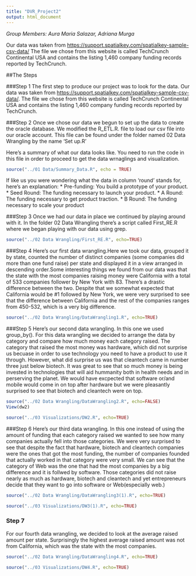 ```yaml
---
title: "DVR_Project2" 
output: html_document
---
```

_Group Members: Aura Maria Salazar, Adriana Murga_

Our data was taken from <https://support.spatialkey.com/spatialkey-sample-csv-data/> The file we chose from this website is called TechCrunch Continental USA and contains the listing 1,460 company funding records reported by TechCrunch. 

##The Steps

###Step 1
The first step to produce our project was to look for the data. Our data was taken from <https://support.spatialkey.com/spatialkey-sample-csv-data/>. The file we chose from this website is called TechCrunch Continental USA and contains the listing 1,460 company funding records reported by TechCrunch. 

###Step 2
Once we chose our data we begun to set up the data to create the oracle database. We modified the R_ETL.R. file to load our csv file into our oracle account. This file can be found under the folder named 02 Data Wrangling by the name 'Set up.R'

Here's a summary of what our data looks like. You need to run the code in this file in order to proceed to get the data wrnaglings and visualization. 
```r
source("../01 Data/Summary_Data.R", echo = TRUE)
```

If like us you were wondering what the data in column 'round' stands for, here's an explanation: 
* Pre-funding: You build a prototype of your product.
* Seed Round: The funding necessary to launch your product.
* A Round: The funding necessary to get product traction.
* B Round: The funding necessary to scale your product

###Step 3
Once we had our data in place we continued by playing around with it. In the folder 02 Data Wrangling there's a script called First_RE.R where we began playing with our data using grep. 

```r
source("../02 Data Wrangling/First_RE.R", echo=TRUE)

```

###Step 4 
Here's our first data wrangling.Here we took our data, grouped it by state, counted the number of distinct companies (some companies did more than one fund raise) per state and displayed it in a view arranged in descending order.Some interesting things we found from our data was that the state with the most companies raising money were California with a total of 533 companies follower by New York with 83. There's a drastic difference between the two. Despite that we somewhat expected that California would be #1 followed by New York, we were very surprised to see that the difference between California and the rest of the companies ranges from 450-532, which is a very big difference. 
```r
source("../02 Data Wrangling/DataWrangling1.R", echo=TRUE)

```


###Step 5
Here's our second data wrangling. In this one we used group_by(). For this data wrangling we decided to arrange the data by category and compare how much money each category raised. The category that raised the most money was hardware, which did not surprise us becuase in order to use technology you need to have a product to use it through. However, what did surprise us was that cleantech came in number three just below biotech. It was great to see that so much money is being invested in technologies that will aid hummanity both in health needs and in perserving the planet. We would have excpected that software or/and mobile would come in on top after hardware but we were pleasantly surprised to see that biotech and cleantech were on top. 
```r
source("../02 Data Wrangling/DataWrangling2.R", echo=FALSE)
View(dw2)
```
```r
source("../03 Visualizations/DW2.R", echo=TRUE)

```

###Step 6 
Here's our third data wrangling. In this one instead of using the amount of funding that each category raised we wanted to see how many companies actually fell into those categories. We were very surprised to see that despite the fact that hardware, biotech and cleantech companies were the ones that got the most funding, the number of companies founded that actually worked in that category were very small. We can see that the category of Web was the one that had the most companies by a big difference and it is follwed by software. Those categories did not raise nearly as much as hardware, biotech and cleantech and yet entrepreneurs decide that they want to go into software or Web(especially web.)
```r
source("../02 Data Wrangling/DataWrangling3(1).R", echo=TRUE)

```
```r
source("../03 Visualizations/DW3(1).R", echo=TRUE)
```


### Step 7

For our fourth data wrangling, we decided to look at the average raised amount per state. Surprisingly the highest average raised amount was not from California, which was the state with the most companies. 
```r
source("../02 Data Wrangling/DataWrangling4.R", echo=TRUE)

```
```r
source("../03 Visualizations/DW4.R", echo=TRUE)
```


